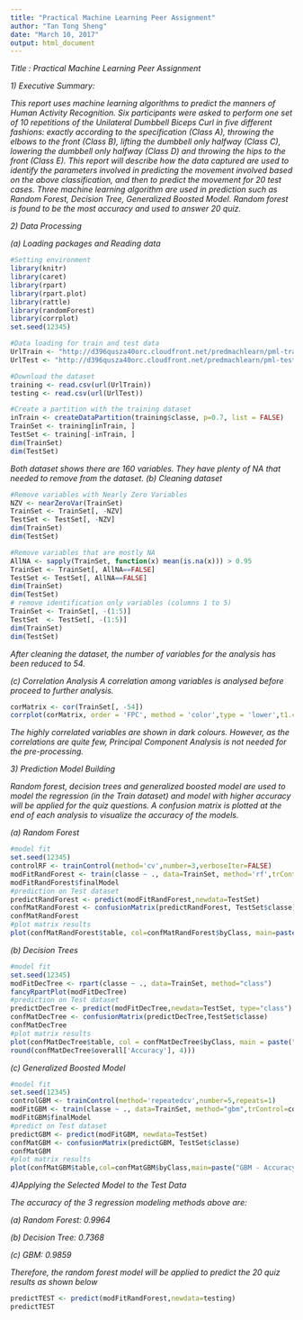 ---
title: "Practical Machine Learning Peer Assignment"
author: "Tan Tong Sheng"
date: "March 10, 2017"
output: html_document
---
*Title : Practical Machine Learning Peer Assignment*

*1) Executive Summary:*

*This report uses machine learning algorithms to predict the manners of Human Activity Recognition. Six participants were asked to perform one set of 10 repetitions of the Unilateral Dumbbell Biceps Curl in five different fashions: exactly according to the specification (Class A), throwing the elbows to the front (Class B), lifting the dumbbell only halfway (Class C), lowering the dumbbell only halfway (Class D) and throwing the hips to the front (Class E). This report will describe how the data captured are used to identify the parameters involved in predicting the movement involved based on the above classification, and then to predict the movement for 20 test cases. Three machine learning algorithm are used in prediction such as Random Forest, Decision Tree, Generalized Boosted Model. Random forest is found to be the most accuracy and used to answer 20 quiz.*

*2) Data Processing*

*(a) Loading packages and Reading data* 
```{r echo=TRUE,message=FALSE,warning=FALSE}
#Setting environment
library(knitr)
library(caret)
library(rpart)
library(rpart.plot)
library(rattle)
library(randomForest)
library(corrplot)
set.seed(12345)

#Data loading for train and test data
UrlTrain <- "http://d396qusza40orc.cloudfront.net/predmachlearn/pml-training.csv"
UrlTest <- "http://d396qusza40orc.cloudfront.net/predmachlearn/pml-testing.csv"

#Download the dataset
training <- read.csv(url(UrlTrain))
testing <- read.csv(url(UrlTest))

#Create a partition with the training dataset 
inTrain <- createDataPartition(training$classe, p=0.7, list = FALSE)
TrainSet <- training[inTrain, ]
TestSet <- training[-inTrain, ]
dim(TrainSet)
dim(TestSet)
```

*Both dataset shows there are 160 variables. They have plenty of NA that needed to remove from the dataset.*
*(b) Cleaning dataset*
```{r echo=TRUE,message=FALSE,warning=FALSE}
#Remove variables with Nearly Zero Variables
NZV <- nearZeroVar(TrainSet)
TrainSet <- TrainSet[, -NZV]
TestSet <- TestSet[, -NZV]
dim(TrainSet)
dim(TestSet)

#Remove variables that are mostly NA
AllNA <- sapply(TrainSet, function(x) mean(is.na(x))) > 0.95
TrainSet <- TrainSet[, AllNA==FALSE]
TestSet <- TestSet[, AllNA==FALSE]
dim(TrainSet)
dim(TestSet)
# remove identification only variables (columns 1 to 5)
TrainSet <- TrainSet[, -(1:5)]
TestSet  <- TestSet[, -(1:5)]
dim(TrainSet)
dim(TestSet)
```
*After cleaning the dataset, the number of variables for the analysis has been reduced to 54.*

*(c) Correlation Analysis*
*A correlation among variables is analysed before proceed to further analysis.*
```{r echo=TRUE,message=FALSE,warning=FALSE}
corMatrix <- cor(TrainSet[, -54])
corrplot(corMatrix, order = 'FPC', method = 'color',type = 'lower',t1.cex = 0.8, t1.col = rgb(0, 0, 0))
```

*The highly correlated variables are shown in dark colours. However, as the correlations are quite few, Principal Component Analysis is not needed for the pre-processing.*

*3) Prediction Model Building*

*Random forest, decision trees and generalized boosted model are used to model the regression (in the Train dataset) and model with higher accuracy will be applied for the quiz questions. A confusion matrix is plotted at the end of each analysis to visualize the accuracy of the models.*

*(a) Random Forest*
```{r echo=TRUE,message=FALSE,warning=FALSE}
#model fit
set.seed(12345)
controlRF <- trainControl(method='cv',number=3,verboseIter=FALSE)
modFitRandForest <- train(classe ~ ., data=TrainSet, method='rf',trControl=controlRF)
modFitRandForest$finalModel
#prediction on Test dataset
predictRandForest <- predict(modFitRandForest,newdata=TestSet)
confMatRandForest <- confusionMatrix(predictRandForest, TestSet$classe)
confMatRandForest
#plot matrix results
plot(confMatRandForest$table, col=confMatRandForest$byClass, main=paste("Random Forest - Accuracy =",round(confMatRandForest$overall['Accuracy'],4)))
```

*(b) Decision Trees*
```{r echo=TRUE,message=FALSE,warning=FALSE}
#model fit
set.seed(12345)
modFitDecTree <- rpart(classe ~ ., data=TrainSet, method="class")
fancyRpartPlot(modFitDecTree)
#prediction on Test dataset
predictDecTree <- predict(modFitDecTree,newdata=TestSet, type="class")
confMatDecTree <- confusionMatrix(predictDecTree,TestSet$classe)
confMatDecTree
#plot matrix results
plot(confMatDecTree$table, col = confMatDecTree$byClass, main = paste("Decision Tree - Accuracy =",
round(confMatDecTree$overall['Accuracy'], 4)))
```

*(c) Generalized Boosted Model*
```{r echo=TRUE,message=FALSE,warning=FALSE}
#model fit
set.seed(12345)
controlGBM <- trainControl(method='repeatedcv',number=5,repeats=1)
modFitGBM <- train(classe ~ ., data=TrainSet, method="gbm",trControl=controlGBM,verbose=FALSE)
modFitGBM$finalModel
#predict on Test dataset
predictGBM <- predict(modFitGBM, newdata=TestSet)
confMatGBM <- confusionMatrix(predictGBM, TestSet$classe)
confMatGBM
#plot matrix results
plot(confMatGBM$table,col=confMatGBM$byClass,main=paste("GBM - Accuracy=",round(confMatGBM$overall['Accuracy'],4)))
```

*4)Applying the Selected Model to the Test Data*

*The accuracy of the 3 regression modeling methods above are:*

*(a) Random Forest: 0.9964*

*(b) Decision Tree: 0.7368*

*(c) GBM: 0.9859*

*Therefore, the random forest model will be applied to predict the 20 quiz results as shown below*
```{r echo=TRUE,message=FALSE,warning=FALSE}
predictTEST <- predict(modFitRandForest,newdata=testing)
predictTEST
```

